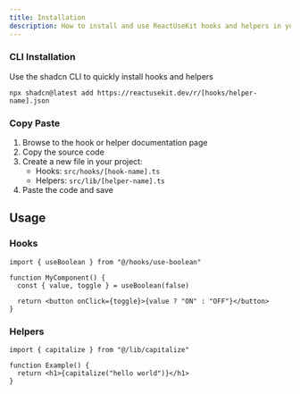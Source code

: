 ```yaml
---
title: Installation
description: How to install and use ReactUseKit hooks and helpers in your project
---
```


### CLI Installation

Use the shadcn CLI to quickly install hooks and helpers

```package-install
npx shadcn@latest add https://reactusekit.dev/r/[hooks/helper-name].json
```

### Copy Paste

1. Browse to the hook or helper documentation page
2. Copy the source code
3. Create a new file in your project:
   - Hooks: `src/hooks/[hook-name].ts`
   - Helpers: `src/lib/[helper-name].ts`
4. Paste the code and save

## Usage

### Hooks

```tsx
import { useBoolean } from "@/hooks/use-boolean"

function MyComponent() {
  const { value, toggle } = useBoolean(false)

  return <button onClick={toggle}>{value ? "ON" : "OFF"}</button>
}
```

### Helpers

```tsx
import { capitalize } from "@/lib/capitalize"

function Example() {
  return <h1>{capitalize("hello world")}</h1>
}
```
